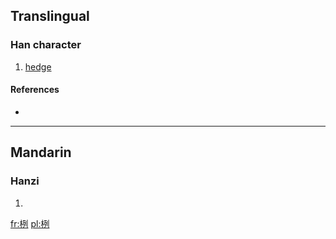 ==Translingual==

===Han character===
{{Han char|rn=75|rad=木|as=06|sn=10|four=4290<sub>0</sub>|canj=木一弓弓 (DMNN)}}

# [[hedge]]

====References====
* {{Han ref|kx=0523.260|dkj=14739|dj=0912.050|hdz=21197.030|uh=6835|ud=26677|bh=D1E4|bd=53732}}

----

==Mandarin==

===Hanzi===
{{cmn-hanzi|pin=[[lì]] ([[li4]])|wg=li<sup>4</sup>}}

# {{defn|Mandarin|sort=木06}}

[[fr:栵]]
[[pl:栵]]